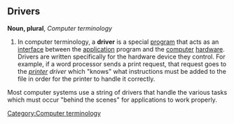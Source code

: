 ==Drivers==

'''Noun, plural''', ''Computer terminology''

#In computer terminology, a '''driver''' is a special [[program]] that acts as an [[interface]] between the [[application]] program and the [[computer]] [[hardware]]. Drivers are written specifically for the hardware device they control. For example, if a word processor sends a print request, that request goes to the ''[[printer]] driver'' which "knows" what instructions must be added to the file in order for the printer to handle it correctly. 

Most computer systems use a string of drivers that handle the various tasks which must occur "behind the scenes" for applications to work properly.

[[Category:Computer terminology]]
